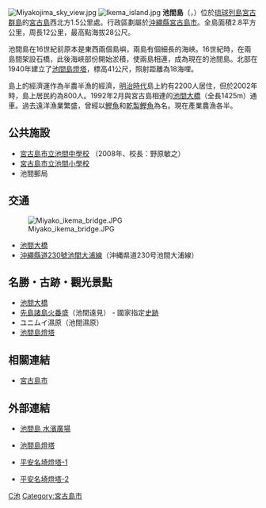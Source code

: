 {{noteTA
|1=zh-hans:千米; zh-hant:公里;
|2=zh-hans:米; zh-hant:公尺;
}}{{coord|24|55|56|N|125|14|31|E|region:JP-47|display=title}}
{{Infobox islands
|name = 池間島
| image name  = Ikemajima Okinawa Japan01s3s2010.jpg
| image caption  = 池間島鳥瞰圖
|locator map   = 
|area km2 = 2.83
|coastline km = 10.1
|elevation m = 28
|highest mount= 
|archipelago = [[宮古群島|宮古群島]]
|waterbody = [[東中國海|東中國海]]、[[太平洋|太平洋]]
|country admin divisions title = 行政歸屬
|country 1 admin divisions = {{JPN}}[[沖繩縣|沖繩縣]][[宮古島市|宮古島市]]
| population       = 801
| population as of = 2002
| density_km2      = 
}}
[[File:Miyakojima_sky_view.jpg|thumb]]
[[File:Ikema_island.jpg|thumb]]
'''池間島'''（{{jpn|j=池間島|hg=いけまじま|rm=Ikema-jima}}，{{ryu|r=池間|kn=イキャマ|rm=Ikyama}}）位於[[琉球列島|琉球列島]][[宮古群島|宮古群島]]的[[宮古島|宮古島]]西北方1.5公里處。行政區劃屬於[[沖繩縣|沖繩縣]][[宮古島市|宮古島市]]。全島面積2.8平方公里，周長12公里，最高點海拔28公尺。

池間島在16世紀前原本是東西兩個島嶼，兩島有個細長的海峽。16世紀時，在兩島間架設石橋，此後海峽部份開始淤積，使兩島相連，成為現在的池間島。北部在1940年建立了[[池間島燈塔|池間島燈塔]]，標高41公尺，照射距離為18海哩。

島上的經濟運作為半農半漁的經濟，[[明治時代|明治時代]]島上約有2200人居住，但於2002年時，島上居民約為800人。1992年2月與宮古島相連的[[池間大橋|池間大橋]]（全長1425m）通車。過去遠洋漁業繁盛，曾經以[[鰹魚|鰹魚]]和[[柴魚|乾製鰹魚]]為名。現在產業農漁各半。

== 公共施設 ==
* [http://www.cosmos.ne.jp/~miyako-m/htm/kagisuma/kagi040606/kagi_040606.htm 宮古島市立池間中學校] {{Wayback|url=http://www.cosmos.ne.jp/~miyako-m/htm/kagisuma/kagi040606/kagi_040606.htm |date=20210114173240 }}（2008年、校長：野原敏之）
* [[宮古島市立池間小學校|宮古島市立池間小學校]]
* 池間郵局

== 交通 ==
[[File:Miyako_ikema_bridge.JPG|thumb]]
* [[池間大橋|池間大橋]]
*[[沖繩縣道230號池間大浦線|沖繩縣道230號池間大浦線]]（沖縄県道230号池間大浦線）

==名勝・古跡・觀光景點==
* [[池間大橋|池間大橋]]
* [[先島諸島火番盛|先島諸島火番盛]]（池間遠見） - 國家指定[[史跡|史跡]]
* ユニムイ濕原（池間濕原）
*[[池間島燈塔|池間島燈塔]]

==相關連結==
* [[宮古島市|宮古島市]]

==外部連結==
*{{ja}}[https://web.archive.org/web/20060910001208/http://ikema.miyakojima.org/ 池間島 水濱廣場]
*{{ja}}[https://web.archive.org/web/20060905075843/http://gauss0jp.hp.infoseek.co.jp/ikemajim.htm 池間島燈塔]
*{{ja}}[https://web.archive.org/web/20080304135404/http://gauss0jp.hp.infoseek.co.jp/hennasak.htm 平安名埼燈塔-1]
*{{ja}}[http://www.churashima.net/shima/miyako/l_20050223_3/index.html 平安名埼燈塔-2] {{Wayback|url=http://www.churashima.net/shima/miyako/l_20050223_3/index.html |date=20090104021732 }}

{{宮古群島}}

{{Authority control}}
[[Category:宮古群島|C池]]
[[Category:宮古島市|Category:宮古島市]]